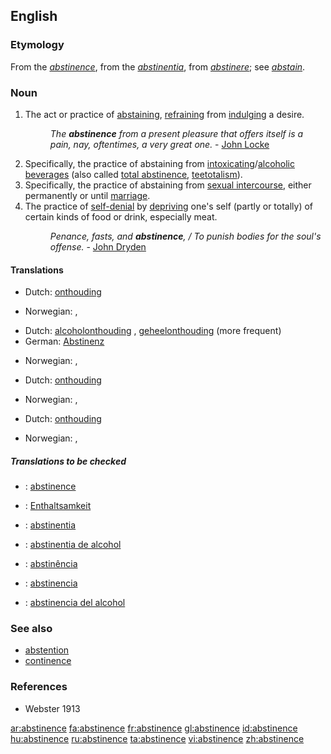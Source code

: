 ==English==

===Etymology===
From the {{F.}} ''[[abstinence]]'', from the {{L.}} ''[[abstinentia]]'', from ''[[abstinere]]''; see ''[[abstain]]''.

===Noun===
{{en-noun|-}}

# The act or practice of [[abstaining]], [[refrain]]ing from [[indulge|indulging]] a desire.
#:''The '''abstinence''' from a present pleasure that offers itself is a pain, nay, oftentimes, a very great one.'' - [[w:John Locke|John Locke]]
# Specifically, the practice of abstaining from [[intoxicating]]/[[alcoholic]] [[beverage]]s (also called [[total abstinence]], [[teetotalism]]).
# Specifically, the practice of abstaining from [[sexual intercourse]], either permanently or until [[marriage]].
# The practice of [[self-denial]] by [[depriving]] one's self (partly or totally) of certain kinds of food or drink, especially meat.
#:''Penance, fasts, and '''abstinence''', / To punish bodies for the soul's offense.'' - [[w:John Dryden|John Dryden]]

====Translations====
{{trans-top|the act or practice of abstaining}}
*Dutch: [[onthouding]] {{f}}
{{trans-mid}}
*Norwegian: {{t|no|avhold|n}}, {{t|no|avholdenhet|m}}
{{trans-bottom}}

{{trans-top|specifically, abstinence from alcohol}}
*Dutch: [[alcoholonthouding]] {{f}}, [[geheelonthouding]] {{f}} (more frequent)
*German: [[Abstinenz]] {{f}}
{{trans-mid}}
*Norwegian: {{t|no|avhold|n}}, {{t|no|avholdenhet|m}}
{{trans-bottom}}

{{trans-top|specifically, abstinence from sexual intercourse}}
*Dutch: [[onthouding]] {{f}}
{{trans-mid}}
*Norwegian: {{t|no|avhold|n}}, {{t|no|avholdenhet|m}}
{{trans-bottom}}

{{trans-top|the practice of self-denial}}
*Dutch: [[onthouding]] {{f}}
{{trans-mid}}
*Norwegian: {{t|no|avhold|n}}, {{t|no|avholdenhet|m}}
{{trans-bottom}}

=====Translations to be checked=====
{{checktrans}}

*{{ttbc|French}}: [[abstinence]] {{f}}
*{{ttbc|German}}: [[Enthaltsamkeit]] {{f}}
*{{ttbc|Interlingua}}: [[abstinentia]]
*{{ttbc|Interlingua}}: [[abstinentia de alcohol]]
*{{ttbc|Portuguese}}: [[abstinência]] {{f}}
*{{ttbc|Spanish}}: [[abstinencia]] {{f}}
*{{ttbc|Spanish}}: [[abstinencia del alcohol]]

===See also===
*[[abstention]]
*[[continence]]

===References===
*Webster 1913

[[ar:abstinence]]
[[fa:abstinence]]
[[fr:abstinence]]
[[gl:abstinence]]
[[id:abstinence]]
[[hu:abstinence]]
[[ru:abstinence]]
[[ta:abstinence]]
[[vi:abstinence]]
[[zh:abstinence]]